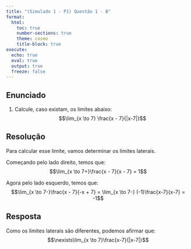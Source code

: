 ```yaml
---
title: "(Simulado 1 - P1) Questão 1 - B"
format:
  html:
    toc: true
    number-sections: true
    theme: cosmo
    title-block: true
execute:
  echo: true
  eval: true
  output: true
  freeze: false
---
```


## Enunciado

1. Calcule, caso existam, os limites abaixo:  
$$\lim_{x \to 7} \frac{x - 7}{|x-7|}$$

## Resolução

Para calcular esse limite, vamos determinar os limites laterais.

Começando pelo lado direito, temos que:
$$\lim_{x \to 7+}\frac{x - 7}{x - 7} = 1$$

Agora pelo lado esquerdo, temos que:
$$\lim_{x \to 7-}\frac{x - 7}{-x + 7} = \lim_{x \to 7-} (-1)\frac{x-7}{x-7} = -1$$

## Resposta

Como os limites laterais são diferentes, podemos afirmar que:
$$\nexists\lim_{x \to 7}\frac{x-7}{|x-7|}$$
    